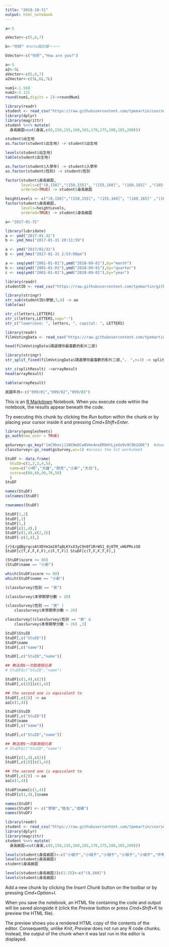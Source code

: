 ```yaml
---
title: "2018-10-31"
output: html_notebook
---
```

```r
a<-5
```

```r
aVector<-c(5,6,7)
```

```r
b<-"你好" #note備註欄～～～
```

```r
bVector<-c("你好","How are you?")
```

```r
a<-5
a2<-5L
aVector<-c(5,6,7)
a2Vector<-c(5L,6L,7L)
```

```r
num1<-1.568
num2<-2.121
round(num1,digits = 2)->roundNum1
```

```r
library(readr)
student <- read_csv("https://raw.githubusercontent.com/tpemartin/course-107-1-programming-for-data-science/master/data/student.csv")
library(dplyr)
library(magrittr)
student %<>% mutate(
  身高級距=cut(身高,c(0,150,155,160,165,170,175,180,185,200)))
```
```r
student$出生地
as.factor(student$出生地) -> student$出生地
```
```r
levels(student$出生地)
table(student$出生地)
```
```r
as.factor(student$入學年) -> student$入學年
as.factor(student$性別) -> student$性別
```

```r
factor(student$身高級距,
       levels=c("(0,150]","(150,155]", "(155,160]", "(160,165]" ,"(165,170]", "(170,175]" ,"(175,180]" ,"(180,185]", "(185,200]"),
       ordered=TRUE) -> student$身高級距
```
```r
heightLevels <- c("(0,150]","(150,155]", "(155,160]", "(160,165]" ,"(165,170]", "(170,175]" ,"(175,180]" ,"(180,185]", "(185,200]")
factor(student$身高級距,
       levels=heightLevels,
       ordered=TRUE) -> student$身高級距
```

```r
a<-"2017-01-31"
```
```r
library(lubridate)
a <- ymd("2017-01-31") 
b <- ymd_hms("2017-01-31 20:11:59")
```
```r
a <- ymd("2017/01/31") 
b <- ymd_hms("2017-01-31 2:53:00pm")
```

```r
a <- seq(ymd("2001-01-01"),ymd("2018-09-01"),by="month")
b <- seq(ymd("2001-01-01"),ymd("2018-09-01"),by="quarter")
c <- seq(ymd("2001-01-01"),ymd("2018-09-01"),by="year")
```
```r
library(readr)
studentID <- read_csv("https://raw.githubusercontent.com/tpemartin/github-data/master/studentID.csv")

library(stringr)
str_sub(studentID$學號,5,6) -> aa
table(aa)
```
```r
str_c(letters,LETTERS)
str_c(letters,LETTERS,sep="-")
str_c("lowercase: ", letters, ", capital: ", LETTERS)
```
```r
library(readr)
filmVotingData <- read_csv("https://raw.githubusercontent.com/tpemartin/course-107-1-programming-for-data-science/master/data/%E7%AC%AC%E4%B8%89%E5%B1%86%E7%B6%93%E6%BF%9F%E6%92%AD%E5%AE%A2%E7%AB%B6%E8%B3%BD%E5%8F%83%E8%B3%BD%E4%BD%9C%E5%93%81%E6%8A%95%E7%A5%A8%E7%B5%90%E6%9E%9C%E6%A8%A3%E6%9C%AC%20-%20Sheet1.csv")

head(filmVotingData$請選擇你最喜歡的影片二部)
```
```r
library(stringr)
str_split_fixed(filmVotingData$請選擇你最喜歡的影片二部,"， ",n=3) -> splitResult
```

```r
str_c(splitResult) ->arrayResult
head(arrayResult)
```
```r
table(arrayResult)
```

```r
民國年月<-c("099/01","099/02","099/03")
```


This is an [R Markdown](http://rmarkdown.rstudio.com) Notebook. When you execute code within the notebook, the results appear beneath the code. 

Try executing this chunk by clicking the *Run* button within the chunk or by placing your cursor inside it and pressing *Cmd+Shift+Enter*. 

```r
library(googlesheets)
gs_auth(new_user = TRUE)
```
```r
gsSurvey<-gs_key("1mC9bnxj11NCNoOCw0Vmn4nxERbHtLjeGo9v9C9b2GDE")  #download sheet information as an object
classSurvey<-gs_read(gsSurvey,ws=1) #access the 1st worksheet
```

```r
StuDF <- data.frame(
  StuID=c(1,2,3,4,5),
  name=c("小明","大雄","胖虎","小新","大白"),
  score=c(80,60,90,70,50)
  )
StuDF 
```

```r
names(StuDF) 
colnames(StuDF)
```

```r
rownames(StuDF)
```

```r
StuDF[1,2]
StuDF[,2]
StuDF[1,]
StuDF[c(1,4),]
StuDF[c(1,4),c(2,3)]
StuDF[-c(1,4),]
```

```{r}4/gQBgrqcsAtXDYm1m28fq8LKYxX3yC9n0f1RrW51_8j0TM_vWbPMczS0
StuDF[c(T,F,F,F,F),c(F,T,F)]
StuDF[c(T,F,F,T,F),]
```
```r
(StuDF$score >= 80)
(StuDF$name == "小新")
```
```r
which(StuDF$score >= 80)
which(StuDF$name == "小新")
```

```r
(classSurvey$性別 == "男")

(classSurvey$本學期學分數 > 20)

(classSurvey$性別 == "男" | 
    classSurvey$本學期學分數 > 20)
```
```r
classSurvey[(classSurvey$性別 == "男" & 
    classSurvey$本學期學分數 > 26) ,3]
```
```r
StuDF$StuID
StuDF[,c("StuID")]
StuDF$name
StuDF[,c("name")]

StuDF[,c("StuID","name")]

## 無法用$一次取兩個元素
# StuDF$c("StuID","name")
```

```r
StuDF[c(1,4),c(2)]
StuDF[,c(2)][c(1,4)]

## the second one is equivalent to 
StuDF[,c(2)] -> aa
aa[c(1,4)] 
```
```r
StuDF$StuID
StuDF[,c("StuID")]
StuDF$name
StuDF[,c("name")]
```
```r
StuDF[,c("StuID","name")]

## 無法用$一次取兩個元素
# StuDF$c("StuID","name")
```
```r
StuDF[c(1,4),c(2)]
StuDF[,c(2)][c(1,4)]

## the second one is equivalent to 
StuDF[,c(2)] -> aa
aa[c(1,4)] 
```
```r
StuDF$name[c(1,4)]
StuDF[c(1,4),]$name
```
```r
names(StuDF)
names(StuDF) <- c("學號","姓名","成績")
names(StuDF)
```
```r
library(readr)
student <- read_csv("https://raw.githubusercontent.com/tpemartin/course-107-1-programming-for-data-science/master/data/student.csv")
library(dplyr)
library(magrittr)
student %<>% mutate(
  身高級距=cut(身高,c(0,150,155,160,165,170,175,180,185,200)))
```
```r
levels(student$身高級距)<-c("小個子","小個子","小個子","小個子","小個子","中等個子","中等個子","高等個子","高等個子")
levels(student$身高級距)
student$身高級距

levels(student$身高級距)[c(1:3)]<-c("(0,160]")
levels(student$身高級距)
```



Add a new chunk by clicking the *Insert Chunk* button on the toolbar or by pressing *Cmd+Option+I*.

When you save the notebook, an HTML file containing the code and output will be saved alongside it (click the *Preview* button or press *Cmd+Shift+K* to preview the HTML file). 

The preview shows you a rendered HTML copy of the contents of the editor. Consequently, unlike *Knit*, *Preview* does not run any R code chunks. Instead, the output of the chunk when it was last run in the editor is displayed.

